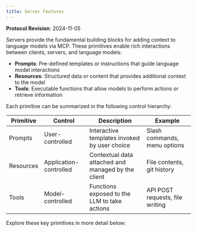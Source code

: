 ```yaml
---
title: Server Features
---
```


<Info>**Protocol Revision**: 2024-11-05</Info>

Servers provide the fundamental building blocks for adding context to language models via
MCP. These primitives enable rich interactions between clients, servers, and language
models:

- **Prompts**: Pre-defined templates or instructions that guide language model
  interactions
- **Resources**: Structured data or content that provides additional context to the model
- **Tools**: Executable functions that allow models to perform actions or retrieve
  information

Each primitive can be summarized in the following control hierarchy:

| Primitive | Control                | Description                                        | Example                         |
| --------- | ---------------------- | -------------------------------------------------- | ------------------------------- |
| Prompts   | User-controlled        | Interactive templates invoked by user choice       | Slash commands, menu options    |
| Resources | Application-controlled | Contextual data attached and managed by the client | File contents, git history      |
| Tools     | Model-controlled       | Functions exposed to the LLM to take actions       | API POST requests, file writing |

Explore these key primitives in more detail below:

<CardGroup cols={3}>
  <Card title="Prompts" icon="chat-alt-2" href="prompts" />
  <Card title="Resources" icon="document" href="resources" />
  <Card title="Tools" icon="adjustments" href="tools" />
</CardGroup>
